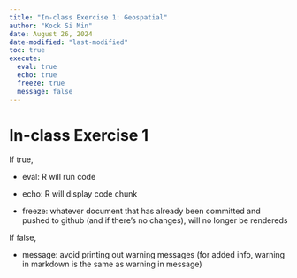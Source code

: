 ```yaml
---
title: "In-class Exercise 1: Geospatial"
author: "Kock Si Min"
date: August 26, 2024
date-modified: "last-modified"
toc: true
execute:
  eval: true
  echo: true
  freeze: true
  message: false
---
```


# In-class Exercise 1

::: callout-tip
If true,

-   eval: R will run code

-   echo: R will display code chunk

-   freeze: whatever document that has already been committed and pushed to github (and if there's no changes), will no longer be rendereds

If false,

-   message: avoid printing out warning messages (for added info, warning in markdown is the same as warning in message)
:::
